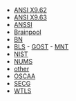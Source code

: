 - [ANSI X9.62](x962/)
- [ANSI X9.63](x963/)
- [ANSSI](anssi/)
- [Brainpool](brainpool/)
- [BN](bn/)
- [BLS](bls/)
- [GOST](gost/)
- [MNT](mnt/)
- [NIST](nist/)
- [NUMS](nums/)
- [other](other/)
- [OSCAA](oscaa/)
- [SECG](secg/)
- [WTLS](wtls/)